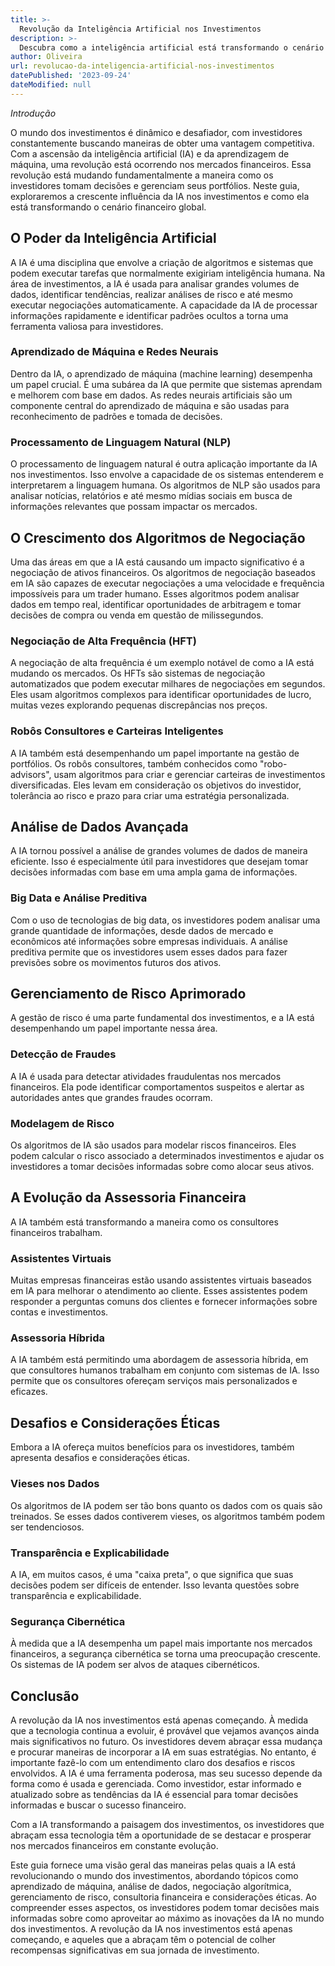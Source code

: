 ```yaml
---
title: >-
  Revolução da Inteligência Artificial nos Investimentos
description: >-
  Descubra como a inteligência artificial está transformando o cenário dos investimentos e o que isso significa para os investidores.
author: Oliveira
url: revolucao-da-inteligencia-artificial-nos-investimentos
datePublished: '2023-09-24'
dateModified: null
---
```


*Introdução*

O mundo dos investimentos é dinâmico e desafiador, com investidores constantemente buscando maneiras de obter uma vantagem competitiva. Com a ascensão da inteligência artificial (IA) e da aprendizagem de máquina, uma revolução está ocorrendo nos mercados financeiros. Essa revolução está mudando fundamentalmente a maneira como os investidores tomam decisões e gerenciam seus portfólios. Neste guia, exploraremos a crescente influência da IA nos investimentos e como ela está transformando o cenário financeiro global.

## O Poder da Inteligência Artificial

A IA é uma disciplina que envolve a criação de algoritmos e sistemas que podem executar tarefas que normalmente exigiriam inteligência humana. Na área de investimentos, a IA é usada para analisar grandes volumes de dados, identificar tendências, realizar análises de risco e até mesmo executar negociações automaticamente. A capacidade da IA de processar informações rapidamente e identificar padrões ocultos a torna uma ferramenta valiosa para investidores.

### **Aprendizado de Máquina e Redes Neurais**

Dentro da IA, o aprendizado de máquina (machine learning) desempenha um papel crucial. É uma subárea da IA que permite que sistemas aprendam e melhorem com base em dados. As redes neurais artificiais são um componente central do aprendizado de máquina e são usadas para reconhecimento de padrões e tomada de decisões.

### **Processamento de Linguagem Natural (NLP)**

O processamento de linguagem natural é outra aplicação importante da IA nos investimentos. Isso envolve a capacidade de os sistemas entenderem e interpretarem a linguagem humana. Os algoritmos de NLP são usados para analisar notícias, relatórios e até mesmo mídias sociais em busca de informações relevantes que possam impactar os mercados.

## O Crescimento dos Algoritmos de Negociação

Uma das áreas em que a IA está causando um impacto significativo é a negociação de ativos financeiros. Os algoritmos de negociação baseados em IA são capazes de executar negociações a uma velocidade e frequência impossíveis para um trader humano. Esses algoritmos podem analisar dados em tempo real, identificar oportunidades de arbitragem e tomar decisões de compra ou venda em questão de milissegundos.

### **Negociação de Alta Frequência (HFT)**

A negociação de alta frequência é um exemplo notável de como a IA está mudando os mercados. Os HFTs são sistemas de negociação automatizados que podem executar milhares de negociações em segundos. Eles usam algoritmos complexos para identificar oportunidades de lucro, muitas vezes explorando pequenas discrepâncias nos preços.

### **Robôs Consultores e Carteiras Inteligentes**

A IA também está desempenhando um papel importante na gestão de portfólios. Os robôs consultores, também conhecidos como "robo-advisors", usam algoritmos para criar e gerenciar carteiras de investimentos diversificadas. Eles levam em consideração os objetivos do investidor, tolerância ao risco e prazo para criar uma estratégia personalizada.

## Análise de Dados Avançada

A IA tornou possível a análise de grandes volumes de dados de maneira eficiente. Isso é especialmente útil para investidores que desejam tomar decisões informadas com base em uma ampla gama de informações.

### **Big Data e Análise Preditiva**

Com o uso de tecnologias de big data, os investidores podem analisar uma grande quantidade de informações, desde dados de mercado e econômicos até informações sobre empresas individuais. A análise preditiva permite que os investidores usem esses dados para fazer previsões sobre os movimentos futuros dos ativos.

## Gerenciamento de Risco Aprimorado

A gestão de risco é uma parte fundamental dos investimentos, e a IA está desempenhando um papel importante nessa área.

### **Detecção de Fraudes**

A IA é usada para detectar atividades fraudulentas nos mercados financeiros. Ela pode identificar comportamentos suspeitos e alertar as autoridades antes que grandes fraudes ocorram.

### **Modelagem de Risco**

Os algoritmos de IA são usados para modelar riscos financeiros. Eles podem calcular o risco associado a determinados investimentos e ajudar os investidores a tomar decisões informadas sobre como alocar seus ativos.

## A Evolução da Assessoria Financeira

A IA também está transformando a maneira como os consultores financeiros trabalham.

### **Assistentes Virtuais**

Muitas empresas financeiras estão usando assistentes virtuais baseados em IA para melhorar o atendimento ao cliente. Esses assistentes podem responder a perguntas comuns dos clientes e fornecer informações sobre contas e investimentos.

### **Assessoria Híbrida**

A IA também está permitindo uma abordagem de assessoria híbrida, em que consultores humanos trabalham em conjunto com sistemas de IA. Isso permite que os consultores ofereçam serviços mais personalizados e eficazes.

## Desafios e Considerações Éticas

Embora a IA ofereça muitos benefícios para os investidores, também apresenta desafios e considerações éticas.

### **Vieses nos Dados**

Os algoritmos de IA podem ser tão bons quanto os dados com os quais são treinados. Se esses dados contiverem vieses, os algoritmos também podem ser tendenciosos.

### **Transparência e Explicabilidade**

A IA, em muitos casos, é uma "caixa preta", o que significa que suas decisões podem ser difíceis de entender. Isso levanta questões sobre transparência e explicabilidade.

### **Segurança Cibernética**

À medida que a IA desempenha um papel mais importante nos mercados financeiros, a segurança cibernética se torna uma preocupação crescente. Os sistemas de IA podem ser alvos de ataques cibernéticos.

## Conclusão

A revolução da IA nos investimentos está apenas começando. À medida que a tecnologia continua a evoluir, é provável que vejamos avanços ainda mais significativos no futuro. Os investidores devem abraçar essa mudança e procurar maneiras de incorporar a IA em suas estratégias. No entanto, é importante fazê-lo com um entendimento claro dos desafios e riscos envolvidos. A IA é uma ferramenta poderosa, mas seu sucesso depende da forma como é usada e gerenciada. Como investidor, estar informado e atualizado sobre as tendências da IA é essencial para tomar decisões informadas e buscar o sucesso financeiro.

Com a IA transformando a paisagem dos investimentos, os investidores que abraçam essa tecnologia têm a oportunidade de se destacar e prosperar nos mercados financeiros em constante evolução.

Este guia fornece uma visão geral das maneiras pelas quais a IA está revolucionando o mundo dos investimentos, abordando tópicos como aprendizado de máquina, análise de dados, negociação algorítmica, gerenciamento de risco, consultoria financeira e considerações éticas. Ao compreender esses aspectos, os investidores podem tomar decisões mais informadas sobre como aproveitar ao máximo as inovações da IA no mundo dos investimentos. A revolução da IA nos investimentos está apenas começando, e aqueles que a abraçam têm o potencial de colher recompensas significativas em sua jornada de investimento.

